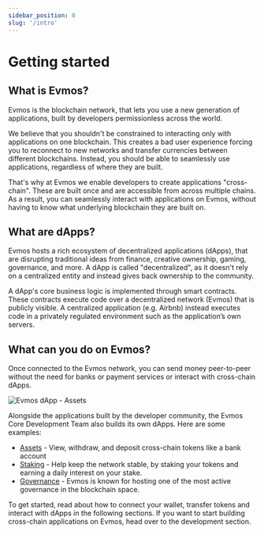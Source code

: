 ```yaml
---
sidebar_position: 0
slug: '/intro'
---
```


# Getting started

## What is Evmos?

Evmos is the blockchain network, that lets you use a new generation of applications, built by developers permissionless across the world.

We believe that you shouldn't be constrained to interacting only with applications on one blockchain. This creates a bad user experience forcing you to reconnect to new networks and transfer currencies between different blockchains. Instead, you should be able to seamlessly use applications, regardless of where they are built.

That's why at Evmos we enable developers to create applications "cross-chain". These are built once and are accessible from across multiple chains. As a result, you can seamlessly interact with applications on Evmos, without having to know what underlying blockchain they are built on.

## What are dApps?

Evmos hosts a rich ecosystem of decentralized applications (dApps), that are disrupting traditional ideas from finance, creative ownership, gaming, governance, and more. A dApp is called "decentralized", as it doesn't rely on a centralized entity and instead gives back ownership to the community.

A dApp's core business logic is implemented through smart contracts. These contracts execute code over a decentralized network (Evmos) that is publicly visible. A centralized application (e.g. Airbnb) instead executes code in a privately regulated environment such as the application’s own servers.

## What can you do on Evmos?

Once connected to the Evmos network, you can send money peer-to-peer without the need for banks or payment services or interact with cross-chain dApps.

![Evmos dApp - Assets](/img/evmos_dapp_assets.png)

Alongside the applications built by the developer community, the Evmos Core Development Team also builds its own dApps. Here are some examples:

* [Assets](https://app.evmos.org/assets) - View, withdraw, and deposit cross-chain tokens like a bank account
* [Staking](https://app.evmos.org/staking) - Help keep the network stable, by staking your tokens and earning a daily interest on your stake.
* [Governance](https://app.evmos.org/governance) - Evmos is known for hosting one of the most active governance in the blockchain space.

To get started, read about how to connect your wallet, transfer tokens and interact with dApps in the following sections. If you want to start building cross-chain applications on Evmos, head over to the development section.
